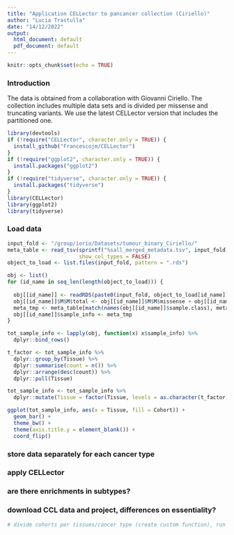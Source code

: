 ```yaml
---
title: "Application CELLector to pancancer collection (Ciriello)"
author: "Lucia Trastulla"
date: "14/12/2022"
output:
  html_document: default
  pdf_document: default
---
```


```r
knitr::opts_chunk$set(echo = TRUE)
```

### Introduction

The data is obtained from a collaboration with Giovanni Ciriello. The collection includes multiple data sets and is divided per missense and truncating variants. We use the latest CELLector version that includes the partitioned one.

```r
library(devtools)
if (!require("CELLector", character.only = TRUE)) {
  install_github("Francescojm/CELLector")
}
if (!require("ggplot2", character.only = TRUE)) {
  install.packages("ggplot2")
}
if (!require("tidyverse", character.only = TRUE)) {
  install.packages("tidyverse")
}
library(CELLector)
library(ggplot2)
library(tidyverse)
```

### Load data

```r

input_fold <- "/group/iorio/Datasets/tumour_binary_Ciriello/"
meta_table <- read_tsv(sprintf("%sall_merged_metadata.tsv", input_fold), 
                       show_col_types = FALSE)
object_to_load <- list.files(input_fold, pattern = ".rds")

obj <- list()
for (id_name in seq_len(length(object_to_load))) {
  
  obj[[id_name]] <- readRDS(paste0(input_fold, object_to_load[id_name]))
  obj[[id_name]]$M$M$total <- obj[[id_name]]$M$M$missense + obj[[id_name]]$M$M$truncating
  meta_tmp <- meta_table[match(names(obj[[id_name]]$sample.class), meta_table$sample), ]
  obj[[id_name]]$sample_info <- meta_tmp
}

tot_sample_info <- lapply(obj, function(x) x$sample_info) %>%
  dplyr::bind_rows()

t_factor <- tot_sample_info %>% 
  dplyr::group_by(Tissue) %>%
  dplyr::summarise(count = n()) %>%
  dplyr::arrange(desc(count)) %>% 
  dplyr::pull(Tissue)

tot_sample_info <- tot_sample_info %>% 
  dplyr::mutate(Tissue = factor(Tissue, levels = as.character(t_factor)))

ggplot(tot_sample_info, aes(x = Tissue, fill = Cohort)) + 
  geom_bar() + 
  theme_bw() +
  theme(axis.title.y = element_blank()) + 
  coord_flip()

```

### store data separately for each cancer type

### apply CELLector

### are there enrichments in subtypes?

### download CCL data and project, differences on essentiality?

```r

# divide cohorts per tissues/cancer type (create custom function), run CELLector partitioned and not. Is there a relationship

```


